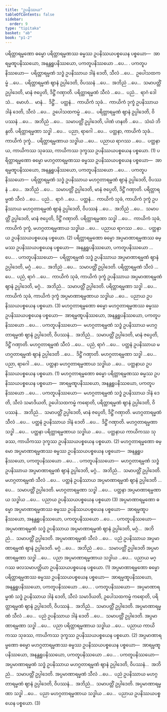 ```yaml
---
title: "ဥပနိဿယ"
tableOfContents: false
sidebar:
  order: 9
type: "tipitaka"
basket: "ab"
book: "p1-2"
---
```



<DynamicBreadcrumb />

<Division number="25" book="p1-2" e="ch" v="37" p="353">

<Paragraph number="2216" book="p1-2">
ပရိတ္တာရမ္မဏော ဓမ္မော ပရိတ္တာရမ္မဏဿ ဓမ္မဿ ဥပနိဿယပစ္စယေန ပစ္စယော—  အာရမ္မဏူပနိဿယော, အနန္တရူပနိဿယော, ပကတူပနိဿယော …ပေ… . <Emphasis>ပကတူပနိဿယော</Emphasis>—  ပရိတ္တာရမ္မဏံ သဒ္ဓံ ဥပနိဿာယ ဒါနံ ဒေတိ, သီလံ …ပေ…  ဥပေါသထကမ္မံ …ပေ…  ပရိတ္တာရမ္မဏံ ဈာနံ ဥပ္ပါဒေတိ, ဝိပဿနံ …ပေ…  အဘိညံ …ပေ…  သမာပတ္တိံ ဥပ္ပါဒေတိ, မာနံ ဇပ္ပေတိ, ဒိဋ္ဌိံ ဂဏှာတိ. ပရိတ္တာရမ္မဏံ သီလံ …ပေ…  ပညံ…  ရာဂံ ဒေါသံ…  မောဟံ…  မာနံ…  ဒိဋ္ဌိံ…  ပတ္ထနံ…  ကာယိကံ သုခံ…  ကာယိကံ ဒုက္ခံ ဥပနိဿာယ ဒါနံ ဒေတိ, သီလံ …ပေ…  ဥပေါသထကမ္မံ …ပေ…  ပရိတ္တာရမ္မဏံ ဈာနံ ဥပ္ပါဒေတိ, ဝိပဿနံ …ပေ…  အဘိညံ …ပေ…  သမာပတ္တိံ ဥပ္ပါဒေတိ, ပါဏံ ဟနတိ …ပေ…  သံဃံ ဘိန္ဒတိ. ပရိတ္တာရမ္မဏာ သဒ္ဓါ …ပေ…  ပညာ, ရာဂေါ …ပေ…  ပတ္ထနာ, ကာယိကံ သုခံ…  ကာယိကံ ဒုက္ခံ…  ပရိတ္တာရမ္မဏာယ သဒ္ဓါယ …ပေ…  ပညာယ ရာဂဿ …ပေ…  ပတ္ထနာယ, ကာယိကဿ သုခဿ, ကာယိကဿ ဒုက္ခဿ ဥပနိဿယပစ္စယေန ပစ္စယော. (1)
</Paragraph>

<Paragraph number="2217" book="p1-2">
ပရိတ္တာရမ္မဏော ဓမ္မော မဟဂ္ဂတာရမ္မဏဿ ဓမ္မဿ ဥပနိဿယပစ္စယေန ပစ္စယော—  အာရမ္မဏူပနိဿယော, အနန္တရူပနိဿယော, ပကတူပနိဿယော …ပေ… . <Emphasis>ပကတူပနိဿယော</Emphasis>—  ပရိတ္တာရမ္မဏံ သဒ္ဓံ ဥပနိဿာယ မဟဂ္ဂတာရမ္မဏံ ဈာနံ ဥပ္ပါဒေတိ, ဝိပဿနံ …ပေ…  အဘိညံ …ပေ…  သမာပတ္တိံ ဥပ္ပါဒေတိ, မာနံ ဇပ္ပေတိ, ဒိဋ္ဌိံ ဂဏှာတိ. ပရိတ္တာရမ္မဏံ သီလံ …ပေ…  ပညံ…  ရာဂံ …ပေ…  ပတ္ထနံ…  ကာယိကံ သုခံ, ကာယိကံ ဒုက္ခံ ဥပနိဿာယ မဟဂ္ဂတာရမ္မဏံ ဈာနံ ဥပ္ပါဒေတိ, ဝိပဿနံ …ပေ…  အဘိညံ …ပေ…  သမာပတ္တိံ ဥပ္ပါဒေတိ, မာနံ ဇပ္ပေတိ, ဒိဋ္ဌိံ ဂဏှာတိ. ပရိတ္တာရမ္မဏာ သဒ္ဓါ …ပေ…  ကာယိကံ သုခံ, ကာယိကံ ဒုက္ခံ, မဟဂ္ဂတာရမ္မဏာယ သဒ္ဓါယ …ပေ…  ပညာယ ရာဂဿ …ပေ…  ပတ္ထနာယ ဥပနိဿယပစ္စယေန ပစ္စယော. (2)
</Paragraph>

<Paragraph number="2218" book="p1-2">
ပရိတ္တာရမ္မဏော ဓမ္မော အပ္ပမာဏာရမ္မဏဿ ဓမ္မဿ ဥပနိဿယပစ္စယေန ပစ္စယော—  အနန္တရူပနိဿယော, ပကတူပနိဿယော …ပေ… . <Emphasis>ပကတူပနိဿယော</Emphasis>—  ပရိတ္တာရမ္မဏံ သဒ္ဓံ ဥပနိဿာယ အပ္ပမာဏာရမ္မဏံ ဈာနံ ဥပ္ပါဒေတိ, မဂ္ဂံ …ပေ…  အဘိညံ …ပေ…  သမာပတ္တိံ ဥပ္ပါဒေတိ. ပရိတ္တာရမ္မဏံ သီလံ …ပေ…  ပညံ, ရာဂံ …ပေ…  ကာယိကံ သုခံ, ကာယိကံ ဒုက္ခံ ဥပနိဿာယ အပ္ပမာဏာရမ္မဏံ ဈာနံ ဥပ္ပါဒေတိ, မဂ္ဂံ…  အဘိညံ…  သမာပတ္တိံ ဥပ္ပါဒေတိ. ပရိတ္တာရမ္မဏာ သဒ္ဓါ …ပေ…  ကာယိကံ သုခံ, ကာယိကံ ဒုက္ခံ အပ္ပမာဏာရမ္မဏာယ သဒ္ဓါယ …ပေ…  ပညာယ ဥပနိဿယပစ္စယေန ပစ္စယော. (3)
</Paragraph>

</Division>
<Division number="26" book="p1-2" e="ch" v="37" p="354">

<Paragraph number="2219" book="p1-2">
မဟဂ္ဂတာရမ္မဏော ဓမ္မော မဟဂ္ဂတာရမ္မဏဿ ဓမ္မဿ ဥပနိဿယပစ္စယေန ပစ္စယော—  အာရမ္မဏူပနိဿယော, အနန္တရူပနိဿယော, ပကတူပနိဿယော …ပေ… . <Emphasis>ပကတူပနိဿယော</Emphasis>—  မဟဂ္ဂတာရမ္မဏံ သဒ္ဓံ ဥပနိဿာယ မဟဂ္ဂတာရမ္မဏံ ဈာနံ ဥပ္ပါဒေတိ, ဝိပဿနံ…  အဘိညံ…  သမာပတ္တိံ ဥပ္ပါဒေတိ, မာနံ ဇပ္ပေတိ, ဒိဋ္ဌိံ ဂဏှာတိ. မဟဂ္ဂတာရမ္မဏံ သီလံ …ပေ…  ပညံ, ရာဂံ …ပေ…  ပတ္ထနံ ဥပနိဿာယ မဟဂ္ဂတာရမ္မဏံ ဈာနံ ဥပ္ပါဒေတိ …ပေ…  ဒိဋ္ဌိံ ဂဏှာတိ. မဟဂ္ဂတာရမ္မဏာ သဒ္ဓါ …ပေ…  ပညာ, ရာဂေါ …ပေ…  ပတ္ထနာ မဟဂ္ဂတာရမ္မဏာယ သဒ္ဓါယ …ပေ…  ပတ္ထနာယ ဥပနိဿယပစ္စယေန ပစ္စယော. (1)
</Paragraph>

<Paragraph number="2220" book="p1-2">
မဟဂ္ဂတာရမ္မဏော ဓမ္မော ပရိတ္တာရမ္မဏဿ ဓမ္မဿ ဥပနိဿယပစ္စယေန ပစ္စယော—  အာရမ္မဏူပနိဿယော, အနန္တရူပနိဿယော, ပကတူပနိဿယော …ပေ… . <Emphasis>ပကတူပနိဿယော</Emphasis>—  မဟဂ္ဂတာရမ္မဏံ သဒ္ဓံ ဥပနိဿာယ ဒါနံ ဒေတိ, သီလံ သမာဒိယတိ, ဥပေါသထကမ္မံ ကရောတိ, ပရိတ္တာရမ္မဏံ ဈာနံ ဥပ္ပါဒေတိ, ဝိပဿနံ…  အဘိညံ…  သမာပတ္တိံ ဥပ္ပါဒေတိ, မာနံ ဇပ္ပေတိ, ဒိဋ္ဌိံ ဂဏှာတိ. မဟဂ္ဂတာရမ္မဏံ သီလံ …ပေ…  ပတ္ထနံ ဥပနိဿာယ ဒါနံ ဒေတိ …ပေ…  ဒိဋ္ဌိံ ဂဏှာတိ. မဟဂ္ဂတာရမ္မဏာ သဒ္ဓါ …ပေ…  ပတ္ထနာ ပရိတ္တာရမ္မဏာယ သဒ္ဓါယ …ပေ…  ပတ္ထနာယ ကာယိကဿ သုခဿ, ကာယိကဿ ဒုက္ခဿ ဥပနိဿယပစ္စယေန ပစ္စယော. (2)
</Paragraph>

<Paragraph number="2221" book="p1-2">
မဟဂ္ဂတာရမ္မဏော ဓမ္မော အပ္ပမာဏာရမ္မဏဿ ဓမ္မဿ ဥပနိဿယပစ္စယေန ပစ္စယော—  အနန္တရူပနိဿယော, ပကတူပနိဿယော …ပေ… . <Emphasis>ပကတူပနိဿယော</Emphasis>—  မဟဂ္ဂတာရမ္မဏံ သဒ္ဓံ ဥပနိဿာယ အပ္ပမာဏာရမ္မဏံ ဈာနံ ဥပ္ပါဒေတိ, မဂ္ဂံ…  အဘိညံ…  သမာပတ္တိံ ဥပ္ပါဒေတိ. မဟဂ္ဂတာရမ္မဏံ သီလံ …ပေ…  ပတ္ထနံ ဥပနိဿာယ အပ္ပမာဏာရမ္မဏံ ဈာနံ ဥပ္ပါဒေတိ …ပေ…  သမာပတ္တိံ ဥပ္ပါဒေတိ. မဟဂ္ဂတာရမ္မဏာ သဒ္ဓါ …ပေ…  ပတ္ထနာ အပ္ပမာဏာရမ္မဏာယ သဒ္ဓါယ …ပေ…  ပညာယ ဥပနိဿယပစ္စယေန ပစ္စယော (3)
</Paragraph>

</Division>
<Division number="27" book="p1-2" e="ch" v="37" p="355">

<Paragraph number="2222" book="p1-2">
အပ္ပမာဏာရမ္မဏော ဓမ္မော အပ္ပမာဏာရမ္မဏဿ ဓမ္မဿ ဥပနိဿယပစ္စယေန ပစ္စယော—  အာရမ္မဏူပနိဿယော, အနန္တရူပနိဿယော, ပကတူပနိဿယော …ပေ… . <Emphasis>ပကတူပနိဿယော</Emphasis>—  အပ္ပမာဏာရမ္မဏံ သဒ္ဓံ ဥပနိဿာယ အပ္ပမာဏာရမ္မဏံ ဈာနံ ဥပ္ပါဒေတိ, မဂ္ဂံ…  အဘိညံ…  သမာပတ္တိံ ဥပ္ပါဒေတိ. အပ္ပမာဏာရမ္မဏံ သီလံ …ပေ…  ပညံ ဥပနိဿာယ အပ္ပမာဏာရမ္မဏံ ဈာနံ ဥပ္ပါဒေတိ. မဂ္ဂံ …ပေ…  အဘိညံ …ပေ…  သမာပတ္တိံ ဥပ္ပါဒေတိ အပ္ပမာဏာရမ္မဏာ သဒ္ဓါ …ပေ…  ပညာ အပ္ပမာဏာရမ္မဏာယ သဒ္ဓါယ …ပေ…  ပညာယ မဂ္ဂဿ ဖလသမာပတ္တိယာ ဥပနိဿယပစ္စယေန ပစ္စယော. (1)
</Paragraph>

<Paragraph number="2223" book="p1-2">
အပ္ပမာဏာရမ္မဏော ဓမ္မော ပရိတ္တာရမ္မဏဿ ဓမ္မဿ ဥပနိဿယပစ္စယေန ပစ္စယော—  အာရမ္မဏူပနိဿယော, အနန္တရူပနိဿယော, ပကတူပနိဿယော …ပေ… . <Emphasis>ပကတူပနိဿယော</Emphasis>—  အပ္ပမာဏာရမ္မဏံ သဒ္ဓံ ဥပနိဿာယ ဒါနံ ဒေတိ, သီလံ သမာဒိယတိ, ဥပေါသထကမ္မံ ကရောတိ, ပရိတ္တာရမ္မဏံ ဈာနံ ဥပ္ပါဒေတိ, ဝိပဿနံ…  အဘိညံ…  သမာပတ္တိံ ဥပ္ပါဒေတိ. အပ္ပမာဏာရမ္မဏံ သီလံ …ပေ…  ပညံ ဥပနိဿာယ ဒါနံ ဒေတိ …ပေ…  သမာပတ္တိံ ဥပ္ပါဒေတိ. အပ္ပမာဏာရမ္မဏာ သဒ္ဓါ …ပေ…  ပညာ ပရိတ္တာရမ္မဏာယ သဒ္ဓါယ …ပေ…  ပညာယ ကာယိကဿ သုခဿ, ကာယိကဿ ဒုက္ခဿ ဥပနိဿယပစ္စယေန ပစ္စယော. (2)
</Paragraph>

<Paragraph number="2224" book="p1-2">
အပ္ပမာဏာရမ္မဏော ဓမ္မော မဟဂ္ဂတာရမ္မဏဿ ဓမ္မဿ ဥပနိဿယပစ္စယေန ပစ္စယော—  အာရမ္မဏူပနိဿယော, အနန္တရူပနိဿယော, ပကတူပနိဿယော …ပေ… . <Emphasis>ပကတူပနိဿယော</Emphasis>—  အပ္ပမာဏာရမ္မဏံ သဒ္ဓံ ဥပနိဿာယ မဟဂ္ဂတာရမ္မဏံ ဈာနံ ဥပ္ပါဒေတိ, ဝိပဿနံ…  အဘိညံ…  သမာပတ္တိံ ဥပ္ပါဒေတိ. အပ္ပမာဏာရမ္မဏံ သီလံ …ပေ…  ပညံ ဥပနိဿာယ မဟဂ္ဂတာရမ္မဏံ ဈာနံ ဥပ္ပါဒေတိ, ဝိပဿနံ…  အဘိညံ…  သမာပတ္တိံ ဥပ္ပါဒေတိ. အပ္ပမာဏာရမ္မဏာ သဒ္ဓါ …ပေ…  ပညာ မဟဂ္ဂတာရမ္မဏာယ သဒ္ဓါယ …ပေ…  ပညာယ ဥပနိဿယပစ္စယေန ပစ္စယော. (3)
</Paragraph>
</Division>